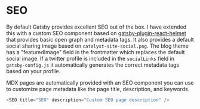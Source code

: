 <SEO
  title="SEO"
  description="A review of SEO optimizations for Gatsby Theme Catalyst and the SEO component for MDX. Gatsby Theme Catalyst is an opinionated set of integrated themes and starters to accelerate your next Gatsby project."
/>

# SEO

By default Gatsby provides excellent SEO out of the box. I have extended this with a custom SEO component based on [gatsby-plugin-react-helmet](https://www.gatsbyjs.org/packages/gatsby-plugin-react-helmet/) that provides basic open graph and metadata tags. It also provides a default social sharing image based on `catalyst-site-social.png`. The blog theme has a "featuredImage" field in the frontmatter which replaces the default social image. If a twitter profile is included in the `socialLinks` field in `gatsby-config.js` it automatically generates the correct metadata tags based on your profile.

MDX pages are automatically provided with an SEO component you can use to customize page metadata like the page title, description, and keywords.

```js
<SEO title="SEO" description="Custom SEO page description" />
```
